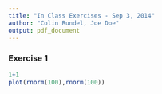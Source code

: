 ```yaml
---
title: "In Class Exercises - Sep 3, 2014"
author: "Colin Rundel, Joe Doe"
output: pdf_document
---
```


### Exercise 1

```r
1+1
plot(rnorm(100),rnorm(100))
```

